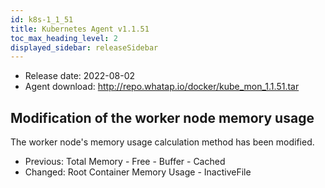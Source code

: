 ```yaml
---
id: k8s-1_1_51
title: Kubernetes Agent v1.1.51
toc_max_heading_level: 2
displayed_sidebar: releaseSidebar
---
```



-   Release date: 2022-08-02
-   Agent download: http://repo.whatap.io/docker/kube_mon_1.1.51.tar

## Modification of the worker node memory usage

The worker node's memory usage calculation method has been modified.

-   Previous: Total Memory - Free - Buffer - Cached
-   Changed: Root Container Memory Usage - InactiveFile
